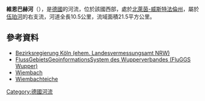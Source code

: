 {{Coord|51|4|25.78|N|6|59|59.75|E|display=title}}

'''維恩巴赫河'''（{{lang-de|Wiembach}}），是[[德國|德國]]的河流，位於該國西部，處於[[北萊茵-威斯特法倫州|北萊茵-威斯特法倫州]]，屬於[[伍珀河|伍珀河]]的右支流，河道全長10.5公里，流域面積21.5平方公里。

==參考資料==
* [http://www.tim-online.nrw.de/ Bezirksregierung Köln (ehem. Landesvermessungsamt NRW)] {{Wayback|url=http://www.tim-online.nrw.de/ |date=20130820151623 }}
* [http://fluggs.wupperverband.de/ FlussGebietsGeoinformationsSystem des Wupperverbandes (FluGGS Wupper)] {{Wayback|url=http://fluggs.wupperverband.de/ |date=20160303182641 }}
* [http://www.leverkusen.com/guide/index.php?view=00274 Wiembach] {{Wayback|url=http://www.leverkusen.com/guide/index.php?view=00274 |date=20180303163746 }}
* [http://www.leverkusen.com/guide/index.php?view=00027 Wiembachteiche] {{Wayback|url=http://www.leverkusen.com/guide/index.php?view=00027 |date=20180303162807 }}

{{Germany-geo-stub}}
[[Category:德國河流|Category:德國河流]]